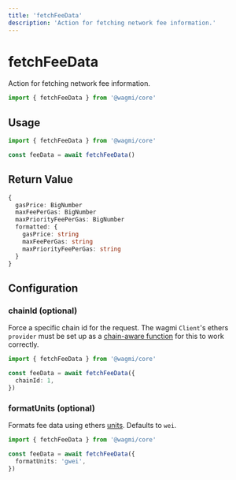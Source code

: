 ```yaml
---
title: 'fetchFeeData'
description: 'Action for fetching network fee information.'
---
```


# fetchFeeData

Action for fetching network fee information.

```ts
import { fetchFeeData } from '@wagmi/core'
```

## Usage

```ts
import { fetchFeeData } from '@wagmi/core'

const feeData = await fetchFeeData()
```

## Return Value

```ts
{
  gasPrice: BigNumber
  maxFeePerGas: BigNumber
  maxPriorityFeePerGas: BigNumber
  formatted: {
    gasPrice: string
    maxFeePerGas: string
    maxPriorityFeePerGas: string
  }
}
```

## Configuration

### chainId (optional)

Force a specific chain id for the request. The wagmi `Client`'s ethers `provider` must be set up as a [chain-aware function](/core/client#provider-optional) for this to work correctly.

```ts {4}
import { fetchFeeData } from '@wagmi/core'

const feeData = await fetchFeeData({
  chainId: 1,
})
```

### formatUnits (optional)

Formats fee data using ethers [units](https://docs.ethers.io/v5/api/utils/display-logic/#display-logic--units). Defaults to `wei`.

```ts {4}
import { fetchFeeData } from '@wagmi/core'

const feeData = await fetchFeeData({
  formatUnits: 'gwei',
})
```
